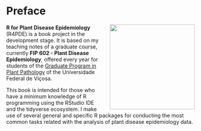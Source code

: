 # Preface {.unnumbered}


<img src="cover.png" style="float: right;  margin: 0 0 0 15px;" width="227"/> **R for Plant Disease Epidemiology** (R4PDE) is a book project in the development stage. It is based on my teaching notes of a graduate course, currently **FIP 602 - Plant Disease Epidemiology**, offered every year for students of the [Graduate Program in Plant Pathology](http://www.dfp.ufv.br/grad/) of the Universidade Federal de Viçosa.

This book is intended for those who have a minimum knowledge of R programming using the RStudio IDE and the tidyverse ecosystem. I make use of several general and specific R packages for conducting the most common tasks related with the analysis of plant disease epidemiology data.

